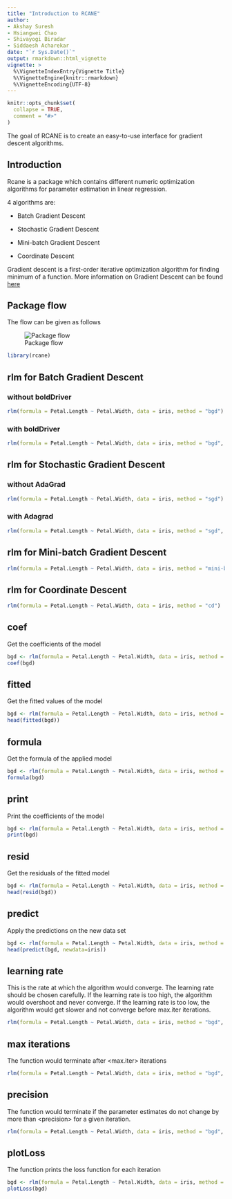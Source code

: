 ```yaml
---
title: "Introduction to RCANE"
author: 
- Akshay Suresh
- Hsiangwei Chao
- Shivayogi Biradar
- Siddaesh Acharekar
date: "`r Sys.Date()`"
output: rmarkdown::html_vignette
vignette: >
  %\VignetteIndexEntry{Vignette Title}
  %\VignetteEngine{knitr::rmarkdown}
  %\VignetteEncoding{UTF-8}
---
```


```r
knitr::opts_chunk$set(
  collapse = TRUE,
  comment = "#>"
)
```


The goal of RCANE is to create an easy-to-use interface for gradient descent algorithms.

## Introduction

Rcane is a package which contains different numeric optimization algorithms for parameter estimation in linear regression.

4 algorithms are:

- Batch Gradient Descent

- Stochastic Gradient Descent

- Mini-batch Gradient Descent

- Coordinate Descent

Gradient descent is a first-order iterative optimization algorithm for finding minimum of a function. More information on Gradient Descent can be found [here](https://en.wikipedia.org/wiki/Gradient_descent)

## Package flow

The flow can be given as follows

![Package flow](../man/figures/flow.png)

```r
library(rcane)
```


## rlm for Batch Gradient Descent


### without boldDriver

```r
rlm(formula = Petal.Length ~ Petal.Width, data = iris, method = "bgd")
```


### with boldDriver
```r
rlm(formula = Petal.Length ~ Petal.Width, data = iris, method = "bgd", boldDriver = TRUE)
```

## rlm for Stochastic Gradient Descent

### without AdaGrad
```r
rlm(formula = Petal.Length ~ Petal.Width, data = iris, method = "sgd")
```


### with Adagrad
```r
rlm(formula = Petal.Length ~ Petal.Width, data = iris, method = "sgd", AdaGrad = TRUE)
```

## rlm for Mini-batch Gradient Descent
```r
rlm(formula = Petal.Length ~ Petal.Width, data = iris, method = "mini-bgd")
```


## rlm for Coordinate Descent
```r
rlm(formula = Petal.Length ~ Petal.Width, data = iris, method = "cd")
```

## coef
Get the coefficients of the model

```r
bgd <- rlm(formula = Petal.Length ~ Petal.Width, data = iris, method = "bgd")
coef(bgd)
```

## fitted
Get the fitted values of the model

```r
bgd <- rlm(formula = Petal.Length ~ Petal.Width, data = iris, method = "bgd")
head(fitted(bgd))
```

## formula
Get the formula of the applied model

```r
bgd <- rlm(formula = Petal.Length ~ Petal.Width, data = iris, method = "bgd")
formula(bgd)
```

## print
Print the coefficients of the model

```r
bgd <- rlm(formula = Petal.Length ~ Petal.Width, data = iris, method = "bgd")
print(bgd)
```

## resid
Get the residuals of the fitted model

```r
bgd <- rlm(formula = Petal.Length ~ Petal.Width, data = iris, method = "bgd")
head(resid(bgd))
```

## predict
Apply the predictions on the new data set

```r
bgd <- rlm(formula = Petal.Length ~ Petal.Width, data = iris, method = "bgd")
head(predict(bgd, newdata=iris))
```


## learning rate
This is the rate at which the algorithm would converge. The learning rate should be chosen carefully.
If the learning rate is too high, the algorithm would overshoot and never converge. If the learning rate is too low, the algorithm would get slower and not converge before max.iter iterations.

```r
rlm(formula = Petal.Length ~ Petal.Width, data = iris, method = "bgd", alpha=0.2)
```

## max iterations
The function would terminate after <max.iter> iterations

```r
rlm(formula = Petal.Length ~ Petal.Width, data = iris, method = "bgd", alpha=0.2, max.iter = 500)
```

## precision
The function would terminate if the parameter estimates do not change by more than \<precision\> for a given iteration.

```r
rlm(formula = Petal.Length ~ Petal.Width, data = iris, method = "bgd", precision = 0.0002)
```


## plotLoss
The function prints the loss function for each iteration

```r
bgd <- rlm(formula = Petal.Length ~ Petal.Width, data = iris, method = "bgd")
plotLoss(bgd)
```
